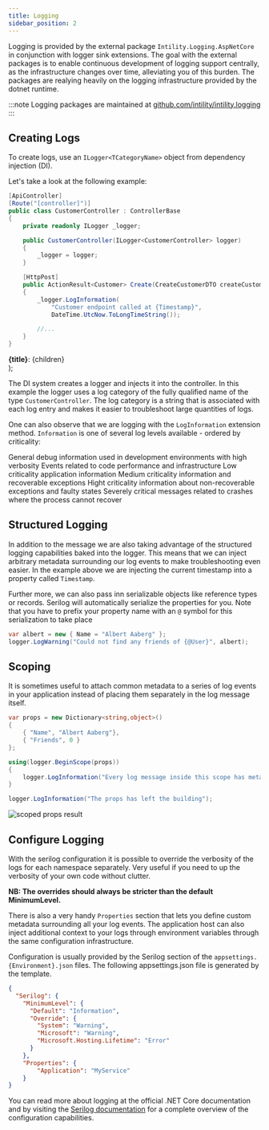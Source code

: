 ```yaml
---
title: Logging
sidebar_position: 2
---
```


Logging is provided by the external package `Intility.Logging.AspNetCore` in conjunction with logger sink extensions. 
The goal with the external packages is to enable continuous development of logging support centrally, 
as the infrastructure changes over time, alleviating you of this burden. The packages are realying heavily on the 
logging infrastructure provided by the dotnet runtime.

:::note
Logging packages are maintained at [github.com/intility/intility.logging](https://github.com/Intility/Intility.Logging)
:::

## Creating Logs

To create logs, use an `ILogger<TCategoryName>` object from dependency injection (DI).

Let's take a look at the following example:

```csharp
[ApiController]
[Route("[controller]")]
public class CustomerController : ControllerBase
{
    private readonly ILogger _logger;

    public CustomerController(ILogger<CustomerController> logger)
    {
        _logger = logger;
    }

    [HttpPost]
    public ActionResult<Customer> Create(CreateCustomerDTO createCustomerDto)
    {
        _logger.LogInformation(
            "Customer endpoint called at {Timestamp}", 
            DateTime.UtcNow.ToLongTimeString());

        //...
    }
}
```

  <div
    style={{
      padding: '0.5rem',
      borderLeft: '10px solid ' + bg,
      margin: '0'
    }}>
    <span style={{paddingRight: '.2rem'}}><strong>{title}</strong>:</span>
    {children}
  </div>
);

The DI system creates a logger and injects it into the controller. In this example the logger uses a log 
category of the fully qualified name of the type `CustomerController`. The log category is a string that 
is associated with each log entry and makes it easier to troubleshoot large quantities of logs.

One can also observe that we are logging with the `LogInformation` extension method. `Information` is one of 
several log levels available - ordered by criticality:

<div style={{marginBottom: '1rem'}}>
    <Highlight bg="#f0f0f0" title="Debug">General debug information used in development environments with high verbosity</Highlight>
    <Highlight bg="#ccc" title="Trace"> Events related to code performance and infrastructure</Highlight>
    <Highlight bg="var(--ifm-color-info)" title="Information">Low criticality application information</Highlight>
    <Highlight bg="var(--ifm-color-warning)" title="Warning">Medium criticality information and recoverable exceptions</Highlight>
    <Highlight bg="var(--ifm-color-danger)" title="Error">Hight criticality information about non-recoverable exceptions and faulty states</Highlight>
    <Highlight bg="var(--ifm-color-danger-darkest)" title="Critical">Severely critical messages related to crashes where the process cannot recover</Highlight>
</div>

## Structured Logging

In addition to the message we are also taking advantage of the structured logging capabilities baked into the logger. This means 
that we can inject arbitrary metadata surrounding our log events to make troubleshooting even easier. In the example above we are 
injecting the current timestamp into a property called `Timestamp`. 

Further more, we can also pass inn serializable objects like reference types or records. Serilog will automatically serialize the 
properties for you. Note that you have to prefix your property name with an `@` symbol for this serialization to take place

```csharp
var albert = new { Name = "Albert Aaberg" };
logger.LogWarning("Could not find any friends of {@User}", albert);
```

## Scoping

It is sometimes useful to attach common metadata to a series of log events in your application instead of placing them separately 
in the log message itself.

```csharp
var props = new Dictionary<string,object>()
{
    { "Name", "Albert Aaberg"},
    { "Friends", 0 }
};

using(logger.BeginScope(props))
{
    logger.LogInformation("Every log message inside this scope has metadata attached");
}

logger.LogInformation("The props has left the building");
```

<img src="/img/logging-scoped-props.png" alt="scoped props result" />

## Configure Logging

With the serilog configuration it is possible to override the verbosity of the logs for each namespace separately. 
Very useful if you need to up the verbosity of your own code without clutter. 

**NB: The overrides should always be stricter than the default MinimumLevel.**

There is also a very handy `Properties` section that lets you define custom metadata surrounding all your log events. 
The application host can also inject additional context to your logs through environment variables through the same 
configuration infrastructure.

Configuration is usually provided by the Serilog section of the `appsettings.{Environment}.json` files.
The following appsettings.json file is generated by the template.

```json
{
  "Serilog": {
    "MinimumLevel": {
      "Default": "Information",
      "Override": {
        "System": "Warning",
        "Microsoft": "Warning",
        "Microsoft.Hosting.Lifetime": "Error"
      }
    },
    "Properties": {
        "Application": "MyService"
    }
}
```

You can read more about logging at the official .NET Core documentation and by visiting the [Serilog documentation](https://github.com/serilog/serilog-settings-configuration) for a complete overview of the configuration capabilities.


<div style={{marginBottom: '20px'}}>
<MsDocsCard 
    width="380px" 
    title="Logging in .NET Core and ASP.NET Core" 
    subtitle="~55 minutes to read" 
    url="https://docs.microsoft.com/en-us/aspnet/core/fundamentals/logging/?view=aspnetcore-5.0" />
</div>

